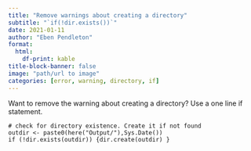 ```yaml
---
title: "Remove warnings about creating a directory"
subtitle: "`if(!dir.exists())`"
date: 2021-01-11
author: "Eben Pendleton"
format:
  html:
    df-print: kable
title-block-banner: false
image: "path/url to image"
categories: [error, warning, directory, if]
---
```


Want to remove the warning about creating a directory? Use a one line if statement.

    # check for directory existence. Create it if not found
    outdir <- paste0(here("Output/"),Sys.Date())
    if (!dir.exists(outdir)) {dir.create(outdir) }
